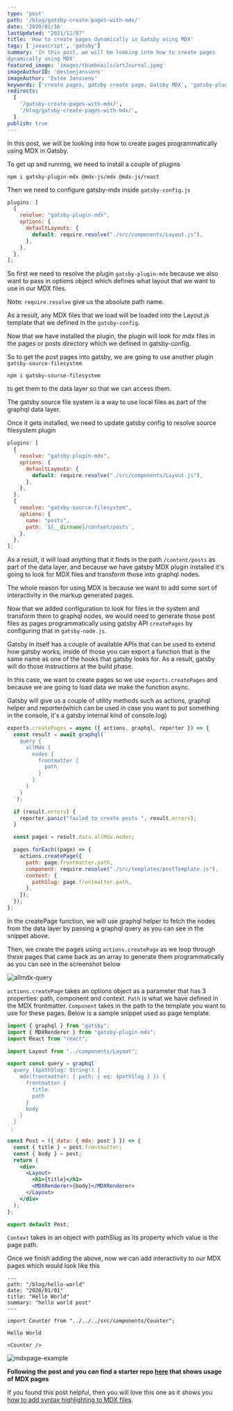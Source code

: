 ```yaml
---
type: 'post'
path: '/blog/gatsby-create-pages-with-mdx/'
date: '2020/01/16'
lastUpdated: "2021/12/07"
title: 'How to create pages dynamically in Gatsby using MDX'
tags: ['javascript', 'gatsby']
summary: 'In this post, we will be looking into how to create pages
dynamically using MDX'
featured_image: 'images/thumbnails/artJournal.jpeg'
imageAuthorID: '@esteejanssens'
imageAuthor: 'Estée Janssens'
keywords: ['create pages, gatsby create page, Gatsby MDX', 'gatsby-plugin-mdx']
redirects:
  [
    '/gatsby-create-pages-with-mdx/',
    '/blog/gatsby-create-pages-with-mdx/',
  ]
publish: true
---
```


In this post, we will be looking into how to create pages programmatically using MDX in Gatsby.

To get up and running, we need to install a couple of plugins

```shell
npm i gatsby-plugin-mdx @mdx-js/mdx @mdx-js/react
```

Then we need to configure gatsby-mdx inside `gatsby-config.js`

```js
plugins: [
  {
    resolve: "gatsby-plugin-mdx",
    options: {
      defaultLayouts: {
        default: require.resolve("./src/components/Layout.js"),
      },
    },
  },
];
```

So first we need to resolve the plugin `gatsby-plugin-mdx` because we also want to pass in options object which defines what layout that we want to use in our MDX files.

Note: `require.resolve` give us the absolute path name.

As a result, any MDX files that we load will be loaded into the Layout.js template that we defined in the `gatsby-config`.

Now that we have installed the plugin, the plugin will look for mdx files in the pages or posts directory which we defined in gatsby-config.

So to get the post pages into gatsby, we are going to use another plugin `gatsby-source-filesystem`

```shell
npm i gatsby-source-filesystem
```

to get them to the data layer so that we can access them.

The gatsby source file system is a way to use local files as part of the graphql data layer.

Once it gets installed, we need to update gatsby config to resolve source filesystem plugin

```js
plugins: [
  {
    resolve: "gatsby-plugin-mdx",
    options: {
      defaultLayouts: {
        default: require.resolve("./src/components/Layout.js"),
      },
    },
  },
  {
    resolve: "gatsby-source-filesystem",
    options: {
      name: "posts",
      path: `${__dirname}/content/posts`,
    },
  },
];
```

As a result, it will load anything that it finds in the path `/content/posts` as part of the data layer, and because we have gatsby MDX plugin installed it's going to look for MDX files and transform those into graphql nodes.

The whole reason for using MDX is because we want to add some sort of interactivity in the markup generated pages.

Now that we added configuration to look for files in the system and transform them to graphql nodes, we would need to generate those post files as pages programmatically using gatsby API `createPages` by configuring that in `gatsby-node.js`.

Gatsby in itself has a couple of available APIs that can be used to extend how gatsby works, inside of those you can export a function that is the same name as one of the hooks that gatsby looks for. As a result, gatsby will do those instructions at the build phase.

In this case, we want to create pages so we use `exports.createPages` and because we are going to load data we make the function async.

Gatsby will give us a couple of utility methods such as actions, graphql helper and reporter(which can be used in case you want to put something in the console, it's a gatsby internal kind of console.log)

```js
exports.createPages = async ({ actions, graphql, reporter }) => {
  const result = await graphql(`
    query {
      allMdx {
        nodes {
          frontmatter {
            path
          }
        }
      }
    }
  `);

  if (result.errors) {
    reporter.panic("failed to create posts ", result.errors);
  }

  const pages = result.data.allMdx.nodes;

  pages.forEach((page) => {
    actions.createPage({
      path: page.frontmatter.path,
      component: require.resolve("./src/templates/postTemplate.js"),
      context: {
        pathSlug: page.frontmatter.path,
      },
    });
  });
};
```

In the createPage function, we will use graphql helper to fetch the nodes from the data layer by passing a graphql query as you can see in the snippet above.

Then, we create the pages using `actions.createPage` as we loop through these pages that came back as an array to generate them programmatically as you can see in the screenshot below

![allmdx-query](./allmdx-query.png)

`actions.createPage` takes an options object as a parameter that has 3 properties: path, component and context.
`Path` is what we have defined in the MDX frontmatter.
`Component` takes in the path to the template you want to use for these pages. Below is a sample snippet used as page template.

```jsx
import { graphql } from "gatsby";
import { MDXRenderer } from "gatsby-plugin-mdx";
import React from "react";

import Layout from "../components/Layout";

export const query = graphql`
  query ($pathSlug: String!) {
    mdx(frontmatter: { path: { eq: $pathSlug } }) {
      frontmatter {
        title
        path
      }
      body
    }
  }
`;

const Post = ({ data: { mdx: post } }) => {
  const { title } = post.frontmatter;
  const { body } = post;
  return (
    <div>
      <Layout>
        <h1>{title}</h1>
        <MDXRenderer>{body}</MDXRenderer>
      </Layout>
    </div>
  );
};

export default Post;
```

`Context` takes in an object with pathSlug as its property which value is the page path.

Once we finish adding the above, now we can add interactivity to our MDX pages which would look like this

```mdx
---
path: "/blog/hello-world"
date: "2020/01/01"
title: "Hello World"
summary: "hello world post"
---

import Counter from "../../../src/components/Counter";

Hello World

<Counter />
```

![mdxpage-example](./mdxpage-example.png)

**Following the post and you can find a starter repo [here](https://github.com/gabroun/gatsby-mdx-starter) that shows usage of MDX pages**

If you found this post helpful, then you will love this one as it shows you [how to add syntax highlighting to MDX files](/blog/syntax-highlighting-in-gatsby-mdx/).

